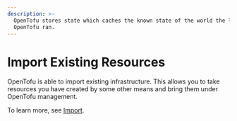 ```yaml
---
description: >-
  OpenTofu stores state which caches the known state of the world the last time
  OpenTofu ran.
---
```


# Import Existing Resources

OpenTofu is able to import existing infrastructure. This allows you to take
resources you have created by some other means and bring them under OpenTofu management.

To learn more, see [Import](/docs/language/import).
